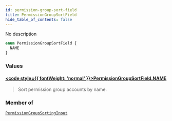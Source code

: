 ```yaml
---
id: permission-group-sort-field
title: PermissionGroupSortField
hide_table_of_contents: false
---
```








No description

```graphql
enum PermissionGroupSortField {
  NAME
}
```


### Values

#### [<code style={{ fontWeight: 'normal' }}>PermissionGroupSortField.<b>NAME</b></code>](#) 
> Sort permission group accounts by name.
> 



### Member of

[`PermissionGroupSortingInput`](../../../developer/api-reference/inputs/permission-group-sorting-input)  <Badge class="secondary" text="input"/>



